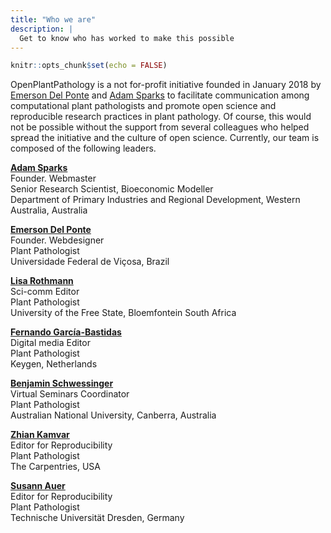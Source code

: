```yaml
---
title: "Who we are"
description: |
  Get to know who has worked to make this possible
---
```


```r
knitr::opts_chunk$set(echo = FALSE)
```

OpenPlantPathology is a not for-profit initiative founded in January 2018 by [Emerson Del Ponte](emersondelponte.netlify.app) and [Adam Sparks](https://adamhsparks.com/) to facilitate communication among computational plant pathologists and promote open science and reproducible research practices in plant pathology. Of course, this would not be possible without the support from several colleagues who helped spread the initiative and the culture of open science. Currently, our team is composed of the following leaders.

[**Adam Sparks**](https://www.adamhsparks.com)**\
**Founder. Webmaster\
Senior Research Scientist, Bioeconomic Modeller\
Department of Primary Industries and Regional Development, Western Australia, Australia

[**Emerson Del Ponte**](https://emersondelponte.netlify.app/)\
Founder. Webdesigner\
Plant Pathologist\
Universidade Federal de Viçosa, Brazil

[**Lisa Rothmann**](https://twitter.com/LandbouLisa)\
Sci-comm Editor\
Plant Pathologist\
University of the Free State, Bloemfontein South Africa

[**Fernando García-Bastidas**](https://twitter.com/Ferchucky)\
Digital media Editor\
Plant Pathologist\
Keygen, Netherlands

[**Benjamin Schwessinger**](https://twitter.com/schwessinger)\
Virtual Seminars Coordinator\
Plant Pathologist\
Australian National University, Canberra, Australia

[**Zhian Kamvar**](https://twitter.com/ZKamvar)\
Editor for Reproducibility\
Plant Pathologist\
The Carpentries, USA

[**Susann Auer**](https://twitter.com/SusannAuer)\
Editor for Reproducibility\
Plant Pathologist\
Technische Universität Dresden, Germany
